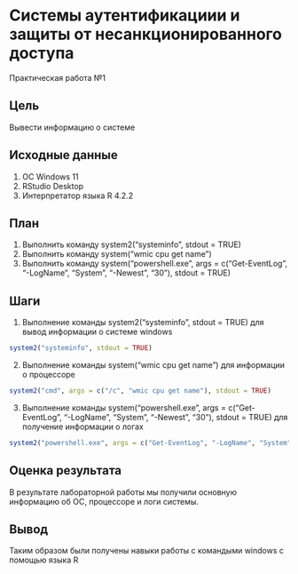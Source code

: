 # Системы аутентификациии и защиты от несанкционированного доступа

Практическая работа №1

## Цель

Вывести информацию о системе

## Исходные данные

1.  ОС Windows 11
2.  RStudio Desktop
3.  Интерпретатор языка R 4.2.2

## План

1.  Выполнить команду system2("systeminfo", stdout = TRUE)
2.  Выполнить команду system("wmic cpu get name")
3.  Выполнить команду system("powershell.exe", args = c("Get-EventLog", "-LogName", "System", "-Newest", "30"), stdout = TRUE)

## Шаги

1.  Выполнение команды system2("systeminfo", stdout = TRUE) для вывод информации о системе windows

```r
system2("systeminfo", stdout = TRUE)
```

2.  Выполнение команды system("wmic cpu get name") для информации о процессоре

```r
system2("cmd", args = c("/c", "wmic cpu get name"), stdout = TRUE)
```

3.  Выполнение команды system("powershell.exe", args = c("Get-EventLog", "-LogName", "System", "-Newest", "30"), stdout = TRUE) для получение информации о логах

```r
system2("powershell.exe", args = c("Get-EventLog", "-LogName", "System", "-Newest", "30"), stdout = TRUE)
```

## Оценка результата

В результате лабораторной работы мы получили основную информацию об ОС, процессоре и логи системы.

## Вывод

Таким образом были получены навыки работы с командыми windows с помощью языка R
